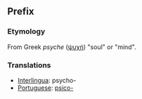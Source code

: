 ==Prefix==
===Etymology===
From Greek ''psyche'' ([[ψυχή]]) "soul" or "mind".
===Translations===
*[[Interlingua]]: psycho-
*[[Portuguese]]: [[psico-]]
